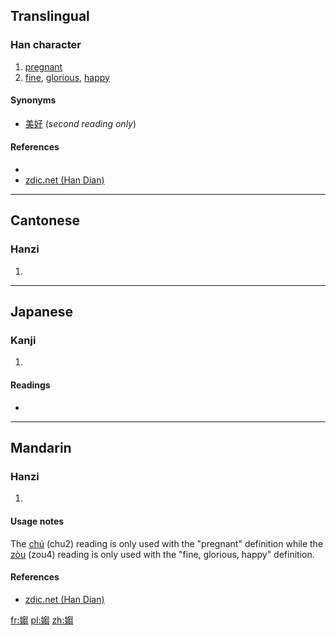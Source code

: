 ==Translingual==

===Han character===
{{Han char|rn=38|rad=女|as=10|sn=13|four=4742<sub>7</sub>|canj=女心山山 (VPUU)|ids=⿰[[女]][[芻]]}}

# [[pregnant]]
# [[fine]], [[glorious]], [[happy]]

====Synonyms====
* [[美好]] (''second reading only'')

====References====
* {{Han ref|kx=0267.370|dkj=06566|dj=0535.210|hdz=21072.180|uh=5AB0|ud=23216|bh=DCFA|bd=56570}}
*[http://www.zdic.net/zd/zi/ZdicE5ZdicAAZdicB0.htm zdic.net (Han Dian)]

----

==Cantonese==

===Hanzi===
{{yue-hanzi|jyut=[[co4]], [[zau1]]|y=cho4, jau1}}

# {{defn|lang=yue|sort=女10}}

----

==Japanese==

===Kanji===
{{ja-kanji|grade=|rs=女10}}

# {{defn|lang=ja|sort=女10}}

====Readings====
* {{ja-readings|on=[[しう]] (shiu), [[す]] (su), [[しゅ]] (shu), [[じゅ]] (ju)|kun=[[はらむ]] (haramu), [[みめよい]] (mimeyoi), [[やもめ]] (yamome)}}

----

==Mandarin==

===Hanzi===
{{cmn-hanzi|pin=[[chú]] ([[chu2]]), [[zòu]] ([[zou4]])|wg=ch'u<sup>2</sup>, tsou<sup>4</sup>}}

# {{defn|lang=cmn|sort=女10}}

====Usage notes====
The [[chú]] (chu2) reading is only used with the "pregnant" definition while the [[zòu]] (zou4) reading is only used with the "fine, glorious, happy" definition.

====References====
*[http://www.zdic.net/zd/zi/ZdicE5ZdicAAZdicB0.htm zdic.net (Han Dian)]

[[fr:媰]]
[[pl:媰]]
[[zh:媰]]